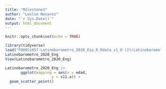 ```yaml
---
title: "Milestone3"
author: "Leslie Nevarez"
date: "`r Sys.Date()`"
output: html_document
---
```


```r
knitr::opts_chunk$set(echo = TRUE)
```
```r
library(tidyverse)
load("F00011657-Latinobarometro_2020_Esp_R_Rdata_v1_0 (2)/Latinobarometro_2020_Eng_Rdata_v1_0.rdata")
Latinobarometro_2020_Eng
View(Latinobarometro_2020_Eng)

Latinobarometro_2020_Eng |> 
       ggplot(mapping = aes(x = edad, 
                     y = s11.a)) + 
  geom_scatter_point()
```

